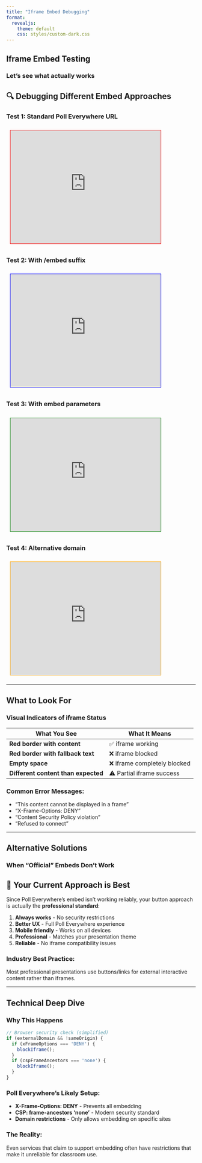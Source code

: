 ```yaml
---
title: "Iframe Embed Debugging"
format: 
  revealjs:
    theme: default
    css: styles/custom-dark.css
---
```


## Iframe Embed Testing {.center}

### Let's see what actually works

::: {.callout-note}
## 🔍 Debugging Different Embed Approaches

### Test 1: Standard Poll Everywhere URL
<iframe src="https://pollev-embeds.com/ajf" 
        width="400px" height="300px" 
        style="border: 1px solid red; margin: 10px;">
  <p>Iframe blocked - this text shows if iframe fails</p>
</iframe>

### Test 2: With /embed suffix
<iframe src="https://pollev-embeds.com/ajf/embed" 
        width="400px" height="300px" 
        style="border: 1px solid blue; margin: 10px;">
  <p>Iframe blocked - this text shows if iframe fails</p>
</iframe>

### Test 3: With embed parameters
<iframe src="https://pollev-embeds.com/ajf?embed=true&controls=none" 
        width="400px" height="300px" 
        style="border: 1px solid green; margin: 10px;">
  <p>Iframe blocked - this text shows if iframe fails</p>
</iframe>

### Test 4: Alternative domain
<iframe src="https://embed.polleverywhere.com/ajf" 
        width="400px" height="300px" 
        style="border: 1px solid orange; margin: 10px;">
  <p>Iframe blocked - this text shows if iframe fails</p>
</iframe>
:::

---

## What to Look For {.center}

### Visual Indicators of iframe Status

| **What You See** | **What It Means** |
|------------------|-------------------|
| **Red border with content** | ✅ iframe working |
| **Red border with fallback text** | ❌ iframe blocked |
| **Empty space** | ❌ iframe completely blocked |
| **Different content than expected** | ⚠️ Partial iframe success |

### **Common Error Messages:**
- "This content cannot be displayed in a frame"
- "X-Frame-Options: DENY"
- "Content Security Policy violation"
- "Refused to connect"

---

## Alternative Solutions {.center}

### When "Official" Embeds Don't Work

::: {.callout-tip}
## 🎯 **Your Current Approach is Best**

Since Poll Everywhere's embed isn't working reliably, your button approach is actually the **professional standard**:

1. **Always works** - No security restrictions
2. **Better UX** - Full Poll Everywhere experience
3. **Mobile friendly** - Works on all devices
4. **Professional** - Matches your presentation theme
5. **Reliable** - No iframe compatibility issues

### **Industry Best Practice:**
Most professional presentations use buttons/links for external interactive content rather than iframes.
:::

---

## Technical Deep Dive {.center}

### Why This Happens

```javascript
// Browser security check (simplified)
if (externalDomain && !sameOrigin) {
  if (xFrameOptions === 'DENY') {
    blockIframe();
  }
  if (cspFrameAncestors === 'none') {
    blockIframe();
  }
}
```

### **Poll Everywhere's Likely Setup:**
- **X-Frame-Options: DENY** - Prevents all embedding
- **CSP: frame-ancestors 'none'** - Modern security standard
- **Domain restrictions** - Only allows embedding on specific sites

### **The Reality:**
Even services that claim to support embedding often have restrictions that make it unreliable for classroom use.


